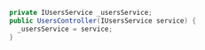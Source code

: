 ```csharp
private IUsersService _usersService;
public UsersController(IUsersService service) {
  _usersService = service;
}
```